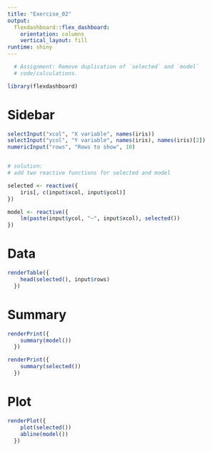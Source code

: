 ```yaml
---
title: "Exercise_02"
output: 
  flexdashboard::flex_dashboard:
    orientation: columns
    vertical_layout: fill
runtime: shiny    
---
```




```r

  # Assignment: Remove duplication of `selected` and `model`
  # code/calculations.

library(flexdashboard)
```


Sidebar {.sidebar}
=======================================================================

```r
selectInput("xcol", "X variable", names(iris))
selectInput("ycol", "Y variable", names(iris), names(iris)[2])
numericInput("rows", "Rows to show", 10)


# solution:
# add two reactive functions for selected and model

selected <- reactive({
    iris[, c(input$xcol, input$ycol)]
})

model <- reactive({
    lm(paste(input$ycol, "~", input$xcol), selected())
})

```


Data
=======================================================================

```r
renderTable({
    head(selected(), input$rows)
  })
```



Summary
=======================================================================

```r
renderPrint({
    summary(model())
  })

renderPrint({
    summary(selected())
  })
```



Plot
=======================================================================

```r
renderPlot({
    plot(selected())
    abline(model())
  })
```

